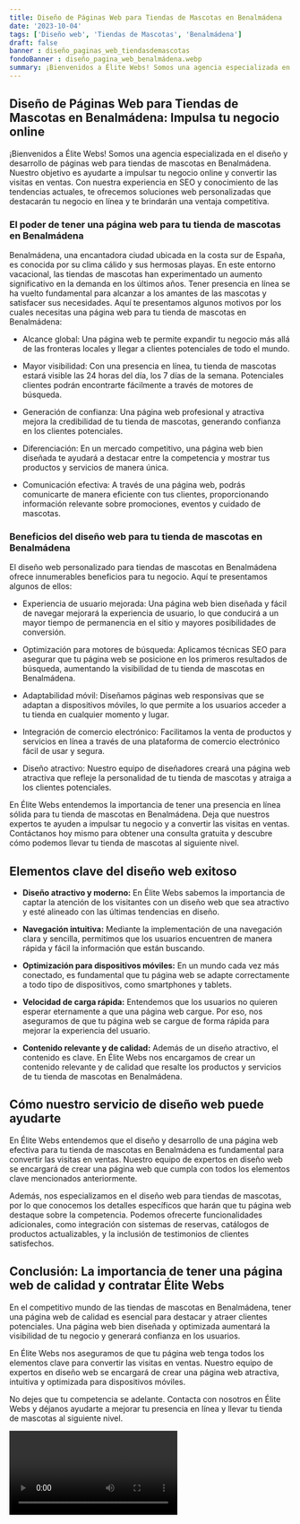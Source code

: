 ```yaml
---
title: Diseño de Páginas Web para Tiendas de Mascotas en Benalmádena
date: '2023-10-04'
tags: ['Diseño web', 'Tiendas de Mascotas', 'Benalmádena']
draft: false
banner : diseño_paginas_web_tiendasdemascotas
fondoBanner : diseño_pagina_web_benalmádena.webp
summary: ¡Bienvenidos a Élite Webs! Somos una agencia especializada en el diseño y desarrollo de páginas web para tiendas de mascotas en Benalmádena. Nuestro objetivo es ayudarte a impulsar tu negocio online y convertir las visitas en ventas. Con nuestra experiencia en SEO y conocimiento de las tendencias actuales, te ofrecemos soluciones web personalizadas que destacarán tu negocio en línea y te brindarán una ventaja competitiva.
---
```


## Diseño de Páginas Web para Tiendas de Mascotas en Benalmádena: Impulsa tu negocio online

¡Bienvenidos a Élite Webs! Somos una agencia especializada en el diseño y desarrollo de páginas web para tiendas de mascotas en Benalmádena. Nuestro objetivo es ayudarte a impulsar tu negocio online y convertir las visitas en ventas. Con nuestra experiencia en SEO y conocimiento de las tendencias actuales, te ofrecemos soluciones web personalizadas que destacarán tu negocio en línea y te brindarán una ventaja competitiva.

### El poder de tener una página web para tu tienda de mascotas en Benalmádena

Benalmádena, una encantadora ciudad ubicada en la costa sur de España, es conocida por su clima cálido y sus hermosas playas. En este entorno vacacional, las tiendas de mascotas han experimentado un aumento significativo en la demanda en los últimos años. Tener presencia en línea se ha vuelto fundamental para alcanzar a los amantes de las mascotas y satisfacer sus necesidades. Aquí te presentamos algunos motivos por los cuales necesitas una página web para tu tienda de mascotas en Benalmádena:

- Alcance global: Una página web te permite expandir tu negocio más allá de las fronteras locales y llegar a clientes potenciales de todo el mundo.

- Mayor visibilidad: Con una presencia en línea, tu tienda de mascotas estará visible las 24 horas del día, los 7 días de la semana. Potenciales clientes podrán encontrarte fácilmente a través de motores de búsqueda.

- Generación de confianza: Una página web profesional y atractiva mejora la credibilidad de tu tienda de mascotas, generando confianza en los clientes potenciales.

- Diferenciación: En un mercado competitivo, una página web bien diseñada te ayudará a destacar entre la competencia y mostrar tus productos y servicios de manera única.

- Comunicación efectiva: A través de una página web, podrás comunicarte de manera eficiente con tus clientes, proporcionando información relevante sobre promociones, eventos y cuidado de mascotas.

### Beneficios del diseño web para tu tienda de mascotas en Benalmádena

El diseño web personalizado para tiendas de mascotas en Benalmádena ofrece innumerables beneficios para tu negocio. Aquí te presentamos algunos de ellos:

- Experiencia de usuario mejorada: Una página web bien diseñada y fácil de navegar mejorará la experiencia de usuario, lo que conducirá a un mayor tiempo de permanencia en el sitio y mayores posibilidades de conversión.

- Optimización para motores de búsqueda: Aplicamos técnicas SEO para asegurar que tu página web se posicione en los primeros resultados de búsqueda, aumentando la visibilidad de tu tienda de mascotas en Benalmádena.

- Adaptabilidad móvil: Diseñamos páginas web responsivas que se adaptan a dispositivos móviles, lo que permite a los usuarios acceder a tu tienda en cualquier momento y lugar.

- Integración de comercio electrónico: Facilitamos la venta de productos y servicios en línea a través de una plataforma de comercio electrónico fácil de usar y segura.

- Diseño atractivo: Nuestro equipo de diseñadores creará una página web atractiva que refleje la personalidad de tu tienda de mascotas y atraiga a los clientes potenciales.

En Élite Webs entendemos la importancia de tener una presencia en línea sólida para tu tienda de mascotas en Benalmádena. Deja que nuestros expertos te ayuden a impulsar tu negocio y a convertir las visitas en ventas. Contáctanos hoy mismo para obtener una consulta gratuita y descubre cómo podemos llevar tu tienda de mascotas al siguiente nivel.

<GifSeo />

<Cta />

## Elementos clave del diseño web exitoso

- **Diseño atractivo y moderno:** En Élite Webs sabemos la importancia de captar la atención de los visitantes con un diseño web que sea atractivo y esté alineado con las últimas tendencias en diseño.

- **Navegación intuitiva:** Mediante la implementación de una navegación clara y sencilla, permitimos que los usuarios encuentren de manera rápida y fácil la información que están buscando.

- **Optimización para dispositivos móviles:** En un mundo cada vez más conectado, es fundamental que tu página web se adapte correctamente a todo tipo de dispositivos, como smartphones y tablets.

- **Velocidad de carga rápida:** Entendemos que los usuarios no quieren esperar eternamente a que una página web cargue. Por eso, nos aseguramos de que tu página web se cargue de forma rápida para mejorar la experiencia del usuario.

- **Contenido relevante y de calidad:** Además de un diseño atractivo, el contenido es clave. En Élite Webs nos encargamos de crear un contenido relevante y de calidad que resalte los productos y servicios de tu tienda de mascotas en Benalmádena.

## Cómo nuestro servicio de diseño web puede ayudarte

En Élite Webs entendemos que el diseño y desarrollo de una página web efectiva para tu tienda de mascotas en Benalmádena es fundamental para convertir las visitas en ventas. Nuestro equipo de expertos en diseño web se encargará de crear una página web que cumpla con todos los elementos clave mencionados anteriormente.

Además, nos especializamos en el diseño web para tiendas de mascotas, por lo que conocemos los detalles específicos que harán que tu página web destaque sobre la competencia. Podemos ofrecerte funcionalidades adicionales, como integración con sistemas de reservas, catálogos de productos actualizables, y la inclusión de testimonios de clientes satisfechos.

## Conclusión: La importancia de tener una página web de calidad y contratar Élite Webs

En el competitivo mundo de las tiendas de mascotas en Benalmádena, tener una página web de calidad es esencial para destacar y atraer clientes potenciales. Una página web bien diseñada y optimizada aumentará la visibilidad de tu negocio y generará confianza en los usuarios.

En Élite Webs nos aseguramos de que tu página web tenga todos los elementos clave para convertir las visitas en ventas. Nuestro equipo de expertos en diseño web se encargará de crear una página web atractiva, intuitiva y optimizada para dispositivos móviles.

No dejes que tu competencia se adelante. Contacta con nosotros en Élite Webs y déjanos ayudarte a mejorar tu presencia en línea y llevar tu tienda de mascotas al siguiente nivel.

<Video />

<CtaBot job='Tiendas de Mascotas' city='Benalmádena'/>

<Gmaps query='Benalmádena+españa+maps' />